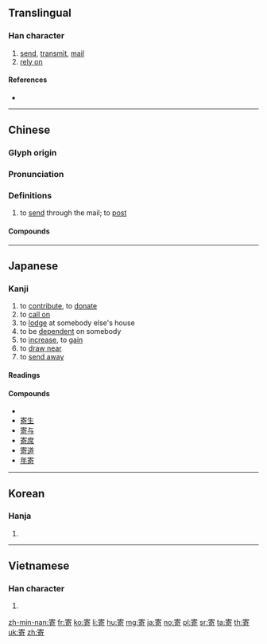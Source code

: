 {{character info/new}}
==Translingual==
{{stroke order|strokes=11}}

===Han character===
{{Han char|rn=40|rad=宀|as=08|sn=11|four=30621|canj=JKMR|ids=⿱宀奇}}

# [[send]], [[transmit]], [[mail]]
# [[rely on]]

====References====
* {{Han ref|kx=0288.040|dkj=07203|dj=0569.080|hdz=20937.010|uh=5BC4|ud=23492|bh=B148|bd=45384}}

----

==Chinese==
{{zh-forms}}

===Glyph origin===
{{Han etym}}

===Pronunciation===
{{zh-pron
|m=jì
|c=gei3
|h=pfs=ki
|mn=kià/kì
|mn_note=kià - vernacular, kì - literary
|w=
|mc=y
|oc=y
|ma=zh-jì.ogg
|cat=v
}}

===Definitions===
{{zh-hanzi}}

# to [[send]] through the mail; to [[post]]

====Compounds====
{{zh-der|寄放|寄託|寄押|寄居蟹|寄下|寄生|單主寄生|寄寓|寄發|寄書|人生如寄|如寄|寄生菌|寄養|寄養之家|寄意|寄生動物|寄生植物|寄命|寄柩|寄生物|寄情|寄信|寄遞|寄生蟲|寄母|寄生蠅|寄宿學校|寄興|寄居|寄費|寄食|寄附鋪|寄身|寄賣|寄語|寄聲|寄籍|寄碇|寄生蟲病|寄生蜂|寄生火山|寄生昆蟲|寄父|寄款|寄望|寄書郵|寄懷|寄宿|寄存|寄售|寄名|寄主|寄人籬下|家庭寄養|客寄|寄怨|寄宿生|多蒙寄聲|劉寄奴|寄頓|寄傲|寄顏無所|寄予|寄監|寄跡|投寄|柱石之寄|戎寄|朝寄|浮生若寄|槲寄生|生寄死歸|暢寄|浮生如寄|萍寄|重寄|託孤寄命|閫寄|詭寄|總包寄遞|郵寄炸彈|郵寄|酈寄賣友|身寄虎吻}}

{{zh-cat|Beginning}}

----

==Japanese==

===Kanji===
{{ja-kanji|grade=5|rs=宀08}}

# to [[contribute]], to [[donate]]
# to [[call on]]
# to [[lodge]] at somebody else's house
# to be [[dependent]] on somebody
# to [[increase]], to [[gain]]
# to [[draw near]]
# to [[send away]]
{{attention|ja|needs checking}}

====Readings====
{{ja-readings|goon=[[き]] (ki)|kanon=[[き]] (ki)|kun=[[よる]] (yoru; send away), [[よせる]] (yoseru; draw near), [[よせ]] (yose)}}

====Compounds====
* {{ja-r|寄贈|きぞう|[[donation]]}}
* [[寄生]]
* [[寄与]]
* [[寄席]]
* [[寄道]]
* [[年寄]]

----

==Korean==

===Hanja===
{{ko-hanja|hangeul=기|rv=gi|mr=ki|y=ki}}

# {{defn|lang=ko|sort=宀08}}

----

==Vietnamese==

===Han character===
{{vi-hantu|[[kí]], [[gửi]], [[ké]], [[kẹ]], [[ký]]|rs=宀08}}

# {{defn|lang=vi|sort=宀08}}

[[zh-min-nan:寄]]
[[fr:寄]]
[[ko:寄]]
[[li:寄]]
[[hu:寄]]
[[mg:寄]]
[[ja:寄]]
[[no:寄]]
[[pl:寄]]
[[sr:寄]]
[[ta:寄]]
[[th:寄]]
[[uk:寄]]
[[zh:寄]]